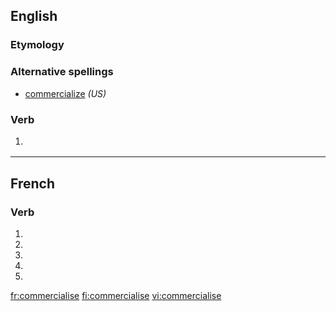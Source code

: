 {{also|commercialisé}}
==English==

===Etymology===
{{suffix|commercial|ise}}

===Alternative spellings===
* [[commercialize]] ''(US)''

===Verb===
{{en-verb|commercialis|es}}

# {{British}} {{alternative spelling of|commercialize}}

----

==French==

===Verb===
{{fr-verb-form}}

# {{form of|[[first-person|First-person]] [[singular]] [[present indicative]]|commercialiser|lang=French}}
# {{form of|[[third-person|Third-person]] [[singular]] [[present indicative]]| commercialiser|lang=French}}
# {{form of|First-person singular [[present subjunctive]]|commercialiser|lang=French}}
# {{form of|[[third-person|Third-person]] singular [[present subjunctive]]| commercialiser|lang=French}}
# {{form of|Second-person singular [[imperative]]|commercialiser |lang=French}}

[[fr:commercialise]]
[[fi:commercialise]]
[[vi:commercialise]]